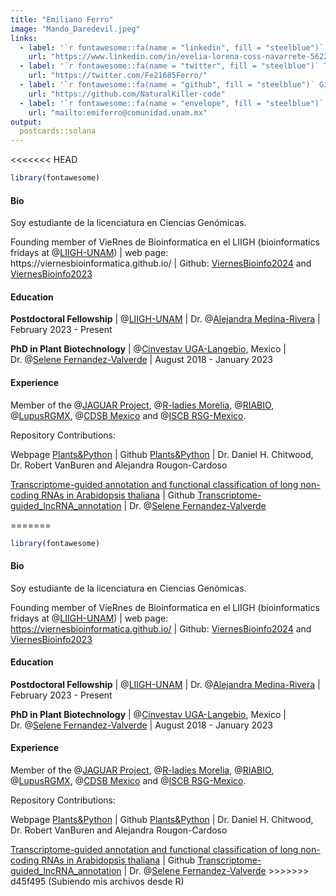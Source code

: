 ```yaml
---
title: "Emiliano Ferro"
image: "Mando_Daredevil.jpeg"
links:
  - label: '`r fontawesome::fa(name = "linkedin", fill = "steelblue")` LinkedIn'
    url: "https://www.linkedin.com/in/evelia-lorena-coss-navarrete-562226229/"
  - label: '`r fontawesome::fa(name = "twitter", fill = "steelblue")` Twitter'
    url: "https://twitter.com/Fe21685Ferro/"
  - label: '`r fontawesome::fa(name = "github", fill = "steelblue")` Github'
    url: "https://github.com/NaturalKiller-code"
  - label: '`r fontawesome::fa(name = "envelope", fill = "steelblue")` Mail'
    url: "mailto:emiferro@comunidad.unam.mx"
output:
  postcards::solana
---
```


<<<<<<< HEAD
```r
library(fontawesome)
```

#### **Bio** 

Soy estudiante de la licenciatura en Ciencias Genómicas.

Founding member of VieRnes de Bioinformatica en el LIIGH (bioinformatics fridays at @[LIIGH-UNAM](https://twitter.com/LIIGH_UNAM)) | web page: https://viernesbioinformatica.github.io/ | Github: [ViernesBioinfo2024](https://github.com/EveliaCoss/ViernesBioinfo2024) and [ViernesBioinfo2023](https://github.com/EveliaCoss/ViernesBioinfo2023)

#### **Education**

**Postdoctoral Fellowship** | @[LIIGH-UNAM](https://twitter.com/LIIGH_UNAM) | Dr. @[Alejandra Medina-Rivera](https://twitter.com/AleMedinaRivera) | February 2023 - Present

**PhD in Plant Biotechnology** | @[Cinvestav UGA-Langebio](https://twitter.com/uga_langebio), Mexico | Dr. @[Selene Fernandez-Valverde](https://twitter.com/SelFdz) | August 2018 - January 2023

#### **Experience**

Member of the @[JAGUAR Project](https://twitter.com/PJaguarLATAM), @[R-ladies Morelia](https://www.facebook.com/profile.php?id=100093337606435), @[RIABIO](https://twitter.com/RiaBioNet), @[LupusRGMX](https://lupusrgmx.liigh.unam.mx/quienes-somos.html), @[CDSB Mexico](https://twitter.com/CDSBMexico) and @[ISCB RSG-Mexico](https://x.com/rsg_iscb_mexico?lang=es).

Repository Contributions: 

Webpage [Plants&Python](https://plantsandpython.github.io/PlantsAndPython/00_Opening_page.html) | Github [Plants&Python](https://github.com/PlantsAndPython/PlantsAndPython) | Dr. Daniel H. Chitwood, Dr. Robert VanBuren and Alejandra Rougon-Cardoso

[Transcriptome-guided annotation and functional classification of long non-coding RNAs in Arabidopsis thaliana](https://pubmed.ncbi.nlm.nih.gov/35982083/) | Github [Transcriptome-guided_lncRNA_annotation](https://github.com/RegRNALab/Transcriptome-guided_lncRNA_annotation) | Dr. @[Selene Fernandez-Valverde](https://twitter.com/SelFdz)

=======
```r
library(fontawesome)
```

#### **Bio**

Soy estudiante de la licenciatura en Ciencias Genómicas.

Founding member of VieRnes de Bioinformatica en el LIIGH (bioinformatics fridays at \@[LIIGH-UNAM](https://twitter.com/LIIGH_UNAM)) \| web page: <https://viernesbioinformatica.github.io/> \| Github: [ViernesBioinfo2024](https://github.com/EveliaCoss/ViernesBioinfo2024) and [ViernesBioinfo2023](https://github.com/EveliaCoss/ViernesBioinfo2023)

#### **Education**

**Postdoctoral Fellowship** \| \@[LIIGH-UNAM](https://twitter.com/LIIGH_UNAM) \| Dr. \@[Alejandra Medina-Rivera](https://twitter.com/AleMedinaRivera) \| February 2023 - Present

**PhD in Plant Biotechnology** \| \@[Cinvestav UGA-Langebio](https://twitter.com/uga_langebio), Mexico \| Dr. \@[Selene Fernandez-Valverde](https://twitter.com/SelFdz) \| August 2018 - January 2023

#### **Experience**

Member of the \@[JAGUAR Project](https://twitter.com/PJaguarLATAM), \@[R-ladies Morelia](https://www.facebook.com/profile.php?id=100093337606435), \@[RIABIO](https://twitter.com/RiaBioNet), \@[LupusRGMX](https://lupusrgmx.liigh.unam.mx/quienes-somos.html), \@[CDSB Mexico](https://twitter.com/CDSBMexico) and \@[ISCB RSG-Mexico](https://x.com/rsg_iscb_mexico?lang=es).

Repository Contributions:

Webpage [Plants&Python](https://plantsandpython.github.io/PlantsAndPython/00_Opening_page.html) \| Github [Plants&Python](https://github.com/PlantsAndPython/PlantsAndPython) \| Dr. Daniel H. Chitwood, Dr. Robert VanBuren and Alejandra Rougon-Cardoso

[Transcriptome-guided annotation and functional classification of long non-coding RNAs in Arabidopsis thaliana](https://pubmed.ncbi.nlm.nih.gov/35982083/) \| Github [Transcriptome-guided_lncRNA_annotation](https://github.com/RegRNALab/Transcriptome-guided_lncRNA_annotation) \| Dr. \@[Selene Fernandez-Valverde](https://twitter.com/SelFdz)
>>>>>>> d45f495 (Subiendo mis archivos desde R)

